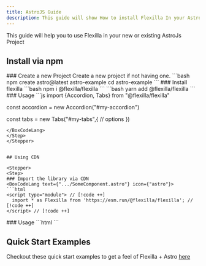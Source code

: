 ```yaml
---
title: AstroJS Guide
description: This guide will show How to install Flexilla In your AstroJS Project
---
```



This guide will help you to use Flexilla in your new or existing AstroJs Project

## Install via npm

<Stepper>
<Step>
### Create a new Project
Create a new project if not having one.
<BoxCodeLang text={"Shell"} icon={"shell"}>
```bash
npm create astro@latest astro-example
cd astro-example
```
</BoxCodeLang>
</Step>
<Step>
### Install flexilla
<TabCodeGroup
  values={[
    { text: "npm", value: "npm-tab", icon: "npm"},
    { text: "yarn", value: "yarn-tab", icon: "yarn"},
  ]}
  autoHeight
  showCopyBlock
>
  <TabPanel value="npm-tab" active={true}>
```bash 
npm i @flexilla/flexilla
```
  </TabPanel>
  <TabPanel value="yarn-tab">
```bash 
yarn add @flexilla/flexilla
```
  </TabPanel>
</TabCodeGroup>
</Step>
<Step>
### Usage
<BoxCodeLang text={"script"} icon={"js"}>
```js
import {Accordion, Tabs} from "@flexilla/flexilla"

const accordion = new Accordion("#my-accordion")

const tabs = new  Tabs("#my-tabs",{ 
    // options
})
```
</BoxCodeLang>
</Step>
</Stepper>


## Using CDN

<Stepper>
<Step>
### Import the library via CDN
<BoxCodeLang text={".../SomeComponent.astro"} icon={"astro"}>
```html
<script type="module"> // [!code ++]
  import * as Flexilla from 'https://esm.run/@flexilla/flexilla'; // [!code ++]
</script> // [!code ++]
```
</BoxCodeLang>
</Step>
<Step>
### Usage
<BoxCodeLang text={".../SomeComponent.astro"} icon={"astro"}>
```html
<script type="module">
  new Flexilla.Tabs("[data-tabs-el]") // [!code ++]
  Flexilla.Accordion.AutoInit(".accordion-el") // [!code ++]
</script>
```
</BoxCodeLang>
</Step>
</Stepper>



## Quick Start Examples

Checkout these quick start examples to get a feel of Flexilla + Astro [here](https://github.com/unify-ui-dev/flexilla/tree/main/examples/astro-example)